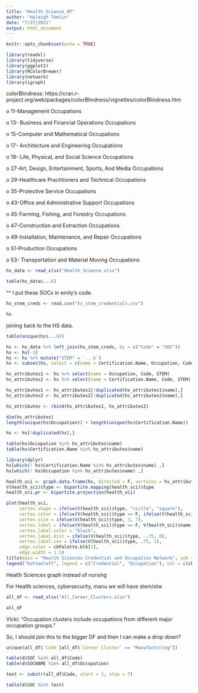 ```yaml
---
title: "Health_Science_HT"
author: "Haleigh Tomlin"
date: "7/27/2021"
output: html_document
---
```


```r
knitr::opts_chunk$set(echo = TRUE)
```

```r
library(readxl)
library(tidyverse)
library(ggplot2)
library(RColorBrewer)
library(network)
library(igraph)
```


colorBlindness: https://cran.r-project.org/web/packages/colorBlindness/vignettes/colorBlindness.htm

o 11-Management Occupations

o 13- Business and Financial Operations Occupations

o 15-Computer and Mathematical Occupations

o 17- Architecture and Engineering Occupations

o 19- Life, Physical, and Social Science Occupations

o 27-Art, Design, Entertainment, Sports, And Media Occupations

o 29-Healthcare Practitioners and Technical Occupations

o 35-Protective Service Occupations

o 43-Office and Administrative Support Occupations

o 45-Farming, Fishing, and Forestry Occupations

o 47-Construction and Extraction Occupations

o 49-Installation, Maintenance, and Repair Occupations

o 51-Production Occupations

o 53- Transportation and Material Moving Occupations

```r
hs_data <- read_xlsx("Health_Science.xlsx")
```

```r
table(hs_data$...6)
```

^^ I put these SOCs in emily's code.
```r
hs_stem_creds <- read.csv("hs_stem_credentials.csv")
```

```r
hs
```

joining back to the HS data.

```r
table(unique(hs$...6))
```



```r
hs <- hs_data %>% left_join(hs_stem_creds, by = c("Code" = "SOC"))
hs <- hs[-1]
hs <- hs %>% mutate("STEM" = `...6`) 
hs <- subset(hs, select = c(name = Certification.Name, Occupation, Code, STEM))
```

```r
hs_attributes1 <- hs %>% select(name = Occupation, Code, STEM)
hs_attributes2 <- hs %>% select(name = Certification.Name, Code, STEM)

hs_attributes1 <- hs_attributes1[!duplicated(hs_attributes1$name),]
hs_attributes2 <- hs_attributes2[!duplicated(hs_attributes2$name),]

hs_attributes <- rbind(hs_attributes1, hs_attributes2)
```

```r
dim(hs_attributes)
length(unique(hs$Occupation)) + length(unique(hs$Certification.Name))
```

```r
hs <- hs[!duplicated(hs),]
```

```r
table(hs$Occupation %in% hs_attributes$name)
table(hs$Certification.Name %in% hs_attributes$name)
```

```r
library(dplyr)
hs[which(! hs$Certification.Name %in% hs_attributes$name) ,]
hs[which(! hs$Occupation %in% hs_attributes$name) ,]
```

```r
health_sci <- graph.data.frame(hs, directed = F, vertices = hs_attributes)
V(health_sci)$type <- bipartite.mapping(health_sci)$type
health_sci.pr <- bipartite.projection(health_sci)
```

```r
plot(health_sci,
     vertex.shape = ifelse(V(health_sci)$type, "circle", "square"),
     vertex.color = ifelse(V(health_sci)$type == F, ifelse(V(health_sci)$STEM == "STW", cbPalette[5], cbPalette[1]), cbPalette[4]),
     vertex.size = ifelse(V(health_sci)$type, 3, 7),
     vertex.label = ifelse(V(health_sci)$type == F, V(health_sci)$name, NA),
     vertex.label.color = "black",
     vertex.label.dist = ifelse(V(health_sci)$type, -.75, 0),
     vertex.label.cex = ifelse(V(health_sci)$type, .75, 1),
     edge.color = cbPalette.blk[1],
     edge.width = 1.5)
title(main = "Health Sciences Credential and Occupation Network", sub = "data from O*Net OnLine")
legend("bottomleft", legend = c("Credential", "Occupation"), col = c(cbPalette[4], cbPalette[5]), pch = c(19,15), pt.cex = 1.5, bty = "n", title = "Node Type", xjust = 0)
```



Health Sciences graph instead of nursing

For Health sciences, cybersecurity, manu we will have stem/stw


```r
all_df <- read_xlsx("All_Career_Clusters.xlsx")
```

```r
all_df
```

Vicki: "Occupation clusters include occupations from different major occupation groups."

So, I should join this to the bigger DF and then I can make a drop down?

```r
unique(all_df$`Code`[all_df$`Career Cluster` == "Manufacturing"])
```


```r
table(d$SOC %in% all_df$Code)
table(d$SOCNAME %in% all_df$Occupation)
```

```r
test <- substr(all_df$Code, start = 1, stop = 7)
```

```r
table(d$SOC %in% test)
```

